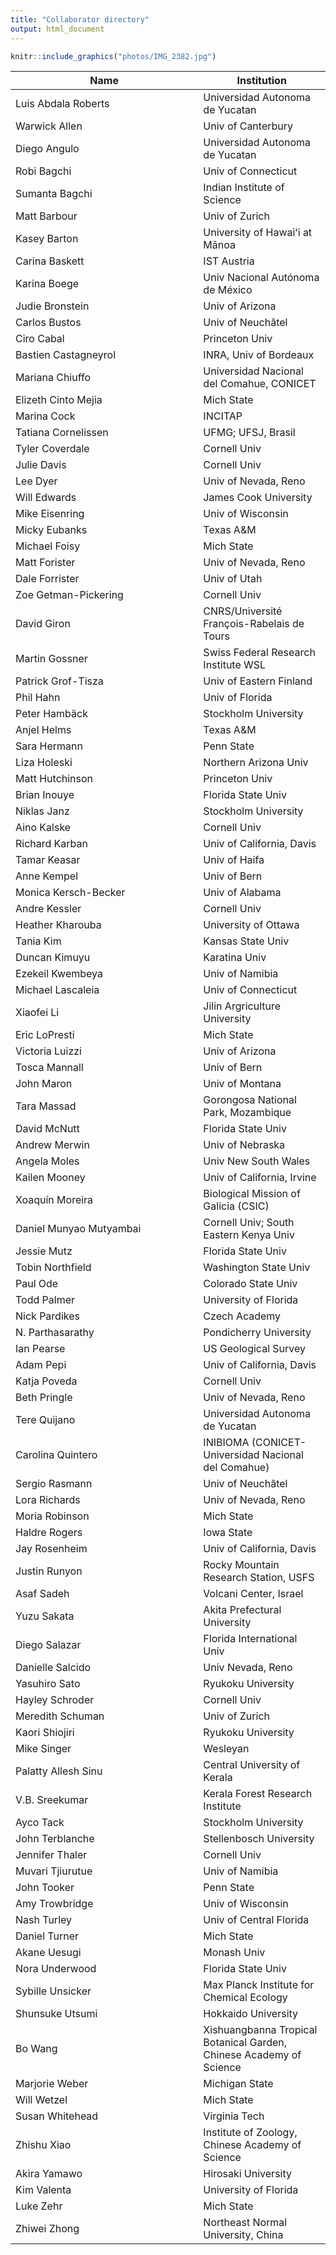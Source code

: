 ```yaml
---
title: "Collaborator directory"
output: html_document
---
```



```r
knitr::include_graphics("photos/IMG_2382.jpg")
```

Name                     | Institution
-------------------------|-----------------
Luis	Abdala Roberts | 	Universidad Autonoma de Yucatan
Warwick	Allen	 | 	Univ of Canterbury
Diego	Angulo | 		Universidad Autonoma de Yucatan
Robi	Bagchi | 		Univ of Connecticut
Sumanta	Bagchi	 | 	Indian Institute of Science
Matt	Barbour	 | 	Univ of Zurich
Kasey	Barton | 		University of Hawaiʻi at Mānoa
Carina	Baskett	 | 	IST Austria
Karina	Boege	 | 	Univ Nacional Autónoma de México
Judie	Bronstein	 | 	Univ of Arizona
Carlos	Bustos | 		Univ of Neuchâtel
Ciro	Cabal	 | 	Princeton Univ
Bastien	Castagneyrol | 		INRA, Univ of Bordeaux
Mariana	Chiuffo	 | 	Universidad Nacional del Comahue, CONICET
Elizeth	Cinto Mejia	 | 	Mich State
Marina	Cock	 | 	INCITAP
Tatiana	Cornelissen	 | 	UFMG; UFSJ, Brasil
Tyler	Coverdale	 | 	Cornell Univ
Julie	Davis | 		Cornell Univ
Lee	Dyer	 | 	Univ of Nevada, Reno
Will	Edwards	 | 	James Cook University
Mike	Eisenring	 | 	Univ of Wisconsin
Micky	Eubanks	 | 	Texas A&M
Michael	Foisy | 		Mich State
Matt	Forister	 | 	Univ of Nevada, Reno
Dale	Forrister	 | 	Univ of Utah
Zoe	Getman-Pickering | 		Cornell Univ
David	Giron	 | 	CNRS/Université François-Rabelais de Tours
Martin	Gossner | 		Swiss Federal Research Institute WSL
Patrick	Grof-Tisza | 		Univ of Eastern Finland
Phil	Hahn | 		Univ of Florida
Peter	Hambäck	 | 	Stockholm University
Anjel	Helms | 		Texas A&M
Sara	Hermann	 | 	Penn State
Liza	Holeski	 | 	Northern Arizona Univ
Matt	Hutchinson | 		Princeton Univ
Brian	Inouye | 		Florida State Univ
Niklas	Janz	 | 	Stockholm University
Aino	Kalske	 | 	Cornell Univ
Richard	Karban | 		Univ of California, Davis
Tamar	Keasar | 		Univ of Haifa
Anne	Kempel | 		Univ of Bern
Monica	Kersch-Becker | 		Univ of Alabama
Andre	Kessler | 		Cornell Univ
Heather	Kharouba | 		University of Ottawa
Tania	Kim	 | 	Kansas State Univ
Duncan	Kimuyu	 | 	Karatina Univ
Ezekeil	Kwembeya | 		Univ of Namibia
Michael	Lascaleia	 | 	Univ of Connecticut
Xiaofei	Li | 		Jilin Argriculture University
Eric	LoPresti | 		Mich State
Victoria	Luizzi | 		Univ of Arizona
Tosca	Mannall	 | 	Univ of Bern
John	Maron	 | 	Univ of Montana
Tara	Massad | 		Gorongosa National Park, Mozambique
David	McNutt	 | 	Florida State Univ
Andrew	Merwin	 | 	Univ of Nebraska
Angela	Moles	 | 	Univ New South Wales
Kailen	Mooney | 		Univ of California, Irvine
Xoaquín	Moreira	 | 	Biological Mission of Galicia (CSIC)
Daniel Munyao	Mutyambai | 		Cornell Univ; South Eastern Kenya Univ
Jessie	Mutz | 		Florida State Univ
Tobin	Northfield	 | 	Washington State Univ
Paul	Ode	 | 	Colorado State Univ
Todd	Palmer | 		University of Florida
Nick	Pardikes | 		Czech Academy
N.	Parthasarathy	 | 	Pondicherry University
Ian	Pearse | 		US Geological Survey
Adam	Pepi | 		Univ of California, Davis
Katja	Poveda	 | 	Cornell Univ
Beth	Pringle	 | 	Univ of Nevada, Reno
Tere	Quijano | 		Universidad Autonoma de Yucatan
Carolina	Quintero | 		INIBIOMA (CONICET-Universidad Nacional del Comahue)
Sergio	Rasmann	 | 	Univ of Neuchâtel
Lora	Richards | 		Univ of Nevada, Reno
Moria	Robinson | 		Mich State
Haldre	Rogers | 		Iowa State
Jay	Rosenheim	 | 	Univ of California, Davis
Justin	Runyon | 		Rocky Mountain Research Station, USFS
Asaf	Sadeh	 | 	Volcani Center, Israel
Yuzu	Sakata | 		Akita Prefectural University
Diego	Salazar	 | 	Florida International Univ
Danielle	Salcido | 		Univ Nevada, Reno
Yasuhiro	Sato | 		Ryukoku University
Hayley	Schroder | 		Cornell Univ
Meredith	Schuman	 | 	Univ of Zurich
Kaori	Shiojiri	 | 	Ryukoku University
Mike	Singer	 | 	Wesleyan
Palatty Allesh	Sinu | 		Central University of Kerala
V.B.	Sreekumar	 | 	Kerala Forest Research Institute
Ayco	Tack	 | 	Stockholm University
John	Terblanche | 		Stellenbosch University
Jennifer	Thaler | 		Cornell Univ
Muvari	Tjiurutue	 | 	Univ of Namibia
John	Tooker | 		Penn State
Amy	Trowbridge | 		Univ of Wisconsin
Nash	Turley	 | 	Univ of Central Florida
Daniel	Turner	 | 	Mich State
Akane	Uesugi | 		Monash Univ
Nora	Underwood	 | 	Florida State Univ
Sybille	Unsicker | 		Max Planck Institute for Chemical Ecology
Shunsuke	Utsumi | 		Hokkaido University
Bo	Wang | 		Xishuangbanna Tropical Botanical Garden, Chinese Academy of Science
Marjorie	Weber	 | 	Michigan State
Will	Wetzel	 | 	Mich State
Susan	Whitehead	 | 	Virginia Tech
Zhishu	Xiao | 		Institute of Zoology, Chinese Academy of Science
Akira	Yamawo | 		Hirosaki University
Kim	Valenta	 | 	University of Florida
Luke	Zehr	 | 	Mich State
Zhiwei	Zhong	 | 	Northeast Normal University, China

